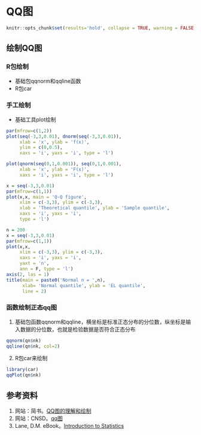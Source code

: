 # QQ图
```r
knitr::opts_chunk$set(results='hold', collapse = TRUE, warning = FALSE, out.width = '100%', out.height='100%',message=FALSE,fig.align='center')
```

## 绘制QQ图
### R包绘制
- 基础包qqnorm和qqline函数
- R包car

### 手工绘制
- 基础工具plot绘制
```r
par(mfrow=c(1,2))
plot(seq(-3,3,0.01), dnorm(seq(-3,3,0.01)), 
     xlab = 'x', ylab = 'f(x)',
     ylim = c(0,0.5),
     xaxs = 'i', yaxs = 'i', type = 'l')

plot(qnorm(seq(0,1,0.001)), seq(0,1,0.001), 
     xlab = 'x', ylab = 'F(x)',
     xaxs = 'i', yaxs = 'i', type = 'l')
```

```r
x = seq(-3,3,0.01)
par(mfrow=c(1,1))
plot(x,x, main = 'Q-Q figure',
     xlim = c(-3,3), ylim = c(-3,3), 
     xlab = 'Theoretical quantile', ylab = 'Sample quantile',
     xaxs = 'i', yaxs = 'i',
     type = 'l')
```

```r
n = 200
x = seq(-3,3,0.01)
par(mfrow=c(1,1))
plot(x,x, 
     xlim = c(-3,3), ylim = c(-3,3), 
     xaxs = 'i', yaxs = 'i',
     yaxt = 'n',
     ann = F, type = 'l')
axis(2, las = 1)
title(main = paste0('Normal n = ',n), 
      xlab= 'Normal quantile', ylab = 'EL quantile', 
      line = 2)
```



### 函数绘制正态qq图
1. 基础包函数qqnorm和qqline，横坐标是标准正态分布的分位数，纵坐标是输入数据的分位数，也就是检验数据是否符合正态分布
```r
qqnorm(qn$nk)
qqline(qn$nk, col=2)  
```

2.  R包car来绘制
```r
library(car)
qqPlot(qn$nk)
```

## 参考资料
1. 网站：简书。[QQ图的理解和绘制](https://www.jianshu.com/p/6ff455323282)
1. 网站：CNSD。[qq图](https://blog.csdn.net/qq_35696312/article/details/88237258)
1. Lane, D.M. eBook。[Introduction to Statistics](https://onlinestatbook.com/Online_Statistics_Education.pdf)





